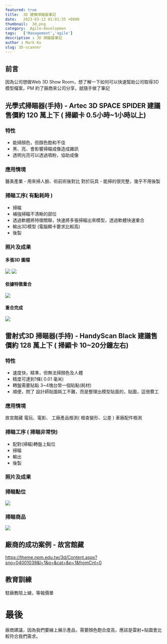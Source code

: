 ```yaml
---
featured: true
title:  3D 建模掃瞄器筆記
date:   2023-03-12 01:01:35 +0800
thumbnail:  3d.png
category:  Agile-developmen
tags:   ['Management','agile']
description : 3D 掃瞄器筆記
author : Mark Ku
slug: 3D-scanner
---
```

## 前言
因為公司想做Web 3D Show Room，想了解一下如何可以快速幫助公司取得3D 模型檔案，PM 約了廠商來公司分享，就隨手做了筆記

## 光學式掃瞄器(手持) - Artec 3D SPACE SPIDER  建議售價約 120 萬上下 ( 掃顯卡 0.5小時~1小時以上)
### 特性
* 能掃顏色，但顏色飽和不佳
* 黑、亮、會影響掃瞄成像造成雜訊
* 透明光亮可以透過噴粉，協助成像

### 應用情境
醫美產業 - 用來掃人臉、術前術後對比
對於玩具 - 能掃的很完整，幾乎不用後製

### 掃瞄工序( 有點耗時 )
* 掃瞄
* 補強掃瞄不清晰的部位
* 透過軟體將特徵關聯，快速將多張掃瞄出來模型，透過軟體快速重合
* 輸出3D模型  (電腦顯卡要求比較高)
* 後製

### 照片及成果
#### 多張3D 圖檔
![](https://i.imgur.com/SXqV4es.jpg)
![](https://i.imgur.com/uF69FYo.jpg)
#### 依據特徵重合
![](https://i.imgur.com/BsKuuT3.jpg)
#### 重合完成
![](https://i.imgur.com/pVyT5w2.png)

## 雷射式3D 掃瞄器(手持) - HandyScan Black 建議售價約 128 萬上下 ( 掃顯卡 10~20分鐘左右)
### 特性
* 速度快，精準，但無法掃顏色及人體
* 精度可達到1條( 0.01  毫米)
* 轉盤需要貼點 3~4塊台幣一個貼點(耗材)
* 順便，問了 設計師貼圖耗工不難，而是整理出模型貼面的，貼圖，這很費工

### 應用情境 
故宮館藏
電玩、電影、
工廠產品檢測( 檢查變形、公差 )
車廠配件檢測

### 掃瞄工序 ( 掃瞄非常快)
* 配對(掃瞄)轉盤上點位
* 掃瞄
* 輸出 
* 後製

### 照片及成果
### 掃瞄點位
![](https://i.imgur.com/fXdrnnY.jpg)
### 掃瞄商品
![](https://i.imgur.com/OKpvKHj.jpg)

## 廠商的成功案例 - 故宮館藏
https://theme.npm.edu.tw/3d/Content.aspx?sno=04001039&l=1&q=&cat=&p=1&fromCnt=0

## 教育訓練
駐廠教陪上線，等報價單

# 最後
廠商建議，因為我們要線上展示產品，需要顏色飽合度高，應該是雷射+貼圖會比較符合我們需求。